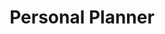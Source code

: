 ---
title: "Personal Planner"
subtitle: ""
creator: "Susan"
categories: ["books"]
featuredImage: "../src/assets/images/item/books/DSC02883.png"
views: ["../src/assets/images/item/books/DSC02885.png","../src/assets/images/item/books/DSC02883.png","../src/assets/images/item/books/DSC02884.png"]
audio:
    - "/audio/box3/susan-business-plan.mp3"
nextItem: ["avonfifthanniversaryplate"]
---